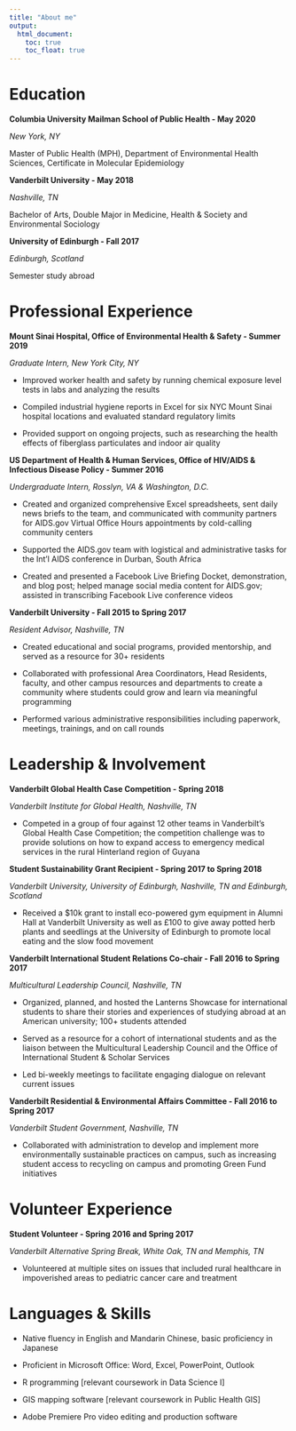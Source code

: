 ```yaml
---
title: "About me"
output: 
  html_document:
    toc: true
    toc_float: true
---
```


# Education

**Columbia University Mailman School of Public Health - May 2020** 

_New York, NY_

Master of Public Health (MPH), Department of Environmental Health Sciences, Certificate in Molecular Epidemiology

**Vanderbilt University - May 2018**

_Nashville, TN_

Bachelor of Arts, Double Major in Medicine, Health & Society and Environmental Sociology

**University of Edinburgh - Fall 2017**

_Edinburgh, Scotland_

Semester study abroad


# Professional Experience

**Mount Sinai Hospital, Office of Environmental Health & Safety - Summer 2019**

_Graduate Intern, New York City, NY_

*   Improved worker health and safety by running chemical exposure level tests in labs and analyzing the results

*   Compiled industrial hygiene reports in Excel for six NYC Mount Sinai hospital locations and evaluated standard regulatory limits

*   Provided support on ongoing projects, such as researching the health effects of fiberglass particulates and indoor air quality


**US Department of Health & Human Services, Office of HIV/AIDS & Infectious Disease Policy - Summer 2016**

_Undergraduate Intern, Rosslyn, VA & Washington, D.C._

*   Created and organized comprehensive Excel spreadsheets, sent daily news briefs to the team, and communicated with community partners for AIDS.gov Virtual Office Hours appointments by cold-calling community centers

*   Supported the AIDS.gov team with logistical and administrative tasks for the Int’l AIDS conference in Durban, South Africa

*   Created and presented a Facebook Live Briefing Docket, demonstration, and blog post; helped manage social media content for AIDS.gov; assisted in transcribing Facebook Live conference videos


**Vanderbilt University - Fall 2015 to Spring 2017**

_Resident Advisor, Nashville, TN_

*   Created educational and social programs, provided mentorship, and served as a resource for 30+ residents

*   Collaborated with professional Area Coordinators, Head Residents, faculty, and other campus resources and departments to create a community where students could grow and learn via meaningful programming

*   Performed various administrative responsibilities including paperwork, meetings, trainings, and on call rounds


# Leadership & Involvement 

**Vanderbilt Global Health Case Competition - Spring 2018**

_Vanderbilt Institute for Global Health, Nashville, TN_

*   Competed in a group of four against 12 other teams in Vanderbilt’s Global Health Case Competition; the competition challenge was to provide solutions on how to expand access to emergency medical services in the rural Hinterland region of Guyana


**Student Sustainability Grant Recipient - Spring 2017 to Spring 2018**

_Vanderbilt University, University of Edinburgh, Nashville, TN and Edinburgh, Scotland_

*   Received a $10k grant to install eco-powered gym equipment in Alumni Hall at Vanderbilt University as well as £100 to give away potted herb plants and seedlings at the University of Edinburgh to promote local eating and the slow food movement


**Vanderbilt International Student Relations Co-chair - Fall 2016 to Spring 2017**

_Multicultural Leadership Council, Nashville, TN_ 

*   Organized, planned, and hosted the Lanterns Showcase for international students to share their stories and experiences of studying abroad at an American university; 100+ students attended

*   Served as a resource for a cohort of international students and as the liaison between the Multicultural Leadership Council and the Office of International Student & Scholar Services

*   Led bi-weekly meetings to facilitate engaging dialogue on relevant current issues

**Vanderbilt Residential & Environmental Affairs Committee - Fall 2016 to Spring 2017**

_Vanderbilt Student Government, Nashville, TN_ 

*   Collaborated with administration to develop and implement more environmentally sustainable practices on campus, such as increasing student access to recycling on campus and promoting Green Fund initiatives


# Volunteer Experience

**Student Volunteer - Spring 2016 and Spring 2017** 

_Vanderbilt Alternative Spring Break, White Oak, TN and Memphis, TN_ 

*   Volunteered at multiple sites on issues that included rural healthcare in impoverished areas to pediatric cancer care and treatment


# Languages & Skills 
*   Native fluency in English and Mandarin Chinese, basic proficiency in Japanese

*   Proficient in Microsoft Office: Word, Excel, PowerPoint, Outlook

*   R programming [relevant coursework in Data Science I]

*   GIS mapping software [relevant coursework in Public Health GIS]

*   Adobe Premiere Pro video editing and production software

